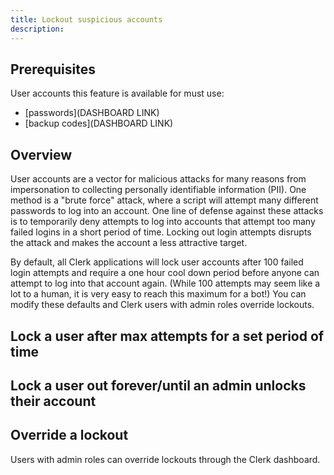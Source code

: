 ```yaml
---
title: Lockout suspicious accounts
description: 
---
```


## Prerequisites

User accounts this feature is available for must use: 

- [passwords](DASHBOARD LINK)
- [backup codes](DASHBOARD LINK)

## Overview

User accounts are a vector for malicious attacks for many reasons from impersonation to collecting personally identifiable information (PII). One method is a "brute force" attack, where a script will attempt many different passwords to log into an account. One line of defense against these attacks is to temporarily deny attempts to log into accounts that attempt too many failed logins in a short period of time. Locking out login attempts disrupts the attack and makes the account a less attractive target.

By default, all Clerk applications will lock user accounts after 100 failed login attempts and require a one hour cool down period before anyone can attempt to log into that account again. (While 100 attempts may seem like a lot to a human, it is very easy to reach this maximum for a bot!) You can modify these defaults and Clerk users with admin roles override lockouts.

## Lock a user after max attempts for a set period of time



## Lock a user out forever/until an admin unlocks their account



## Override a lockout

Users with admin roles can override lockouts through the Clerk dashboard.